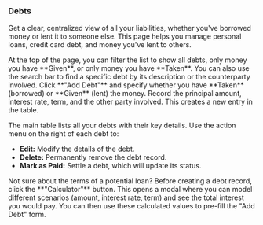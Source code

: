 <a id='planning-debts'></a>
### <Icon name='coins' /> Debts

Get a clear, centralized view of all your liabilities, whether you've borrowed money or lent it to someone else. This page helps you manage personal loans, credit card debt, and money you've lent to others.

<Step number={1} title='Filter and Search Your Debts'>
  At the top of the page, you can filter the list to show all debts, only money you have **Given**,
  or only money you have **Taken**. You can also use the search bar to find a specific debt by its
  description or the counterparty involved.
</Step>

<Step number={2} title='Add a Debt'>
  Click **"Add Debt"** and specify whether you have **Taken** (borrowed) or **Given** (lent) the
  money. Record the principal amount, interest rate, term, and the other party involved. This
  creates a new entry in the table.
</Step>

<Step number={3} title='Manage Individual Debts'>

The main table lists all your debts with their key details. Use the action menu on the right of each debt to:

- **Edit:** Modify the details of the debt.
- **Delete:** Permanently remove the debt record.
- **Mark as Paid:** Settle a debt, which will update its status.

</Step>

<Alert variant='tip' title='Use the Interest Calculator'>
  Not sure about the terms of a potential loan? Before creating a debt record, click the
  **"Calculator"** button. This opens a modal where you can model different scenarios (amount,
  interest rate, term) and see the total interest you would pay. You can then use these calculated
  values to pre-fill the "Add Debt" form.
</Alert>
